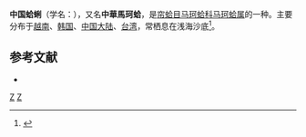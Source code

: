 {{Speciesbox 
| taxon = Mactra chinensis
| image = Mactra chinensis.jpg
| binomial_authority = Philippi, 1846
| synonyms = 
* ''Mactra carneopicta'' Pilsbry, 1904
* ''Mactra sulcataria'' {{tsl|en|Lovell Augustus Reeve|洛弗爾·奧古斯都·里夫|Reeve}}, 1854
| synonyms_ref = <ref name="WoRMS_367847">{{cite WoRMS
 | id = 367847
 | title = ''Mactra chinensis'' Philippi, 1846
 | author = Wim Decock, Markus Huber 
 | year = 2008
 }}</ref>
}}

'''中国蛤蜊'''（学名：''{{lang|la|Mactra chinensis}}''），又名'''中華馬珂蛤'''，是[[帘蛤目|帘蛤目]][[马珂蛤科|马珂蛤科]][[马珂蛤属|马珂蛤属]]的一种。主要分布于[[越南|越南]]、[[韩国|韩国]]、[[中国大陆|中国大陆]]、[[台湾|台湾]]，常栖息在浅海沙底<ref>{{cite web|url=http://shell.sinica.edu.tw/chinese/shellbase_detail.php?science_no=2499|title=国际贝库：中国蛤蜊|publisher=台湾贝类资料库|accessdate=2009-08-11|archive-date=2016-03-04|archive-url=https://web.archive.org/web/20160304083430/http://shell.sinica.edu.tw/chinese/shellbase_detail.php?science_no=2499|dead-url=no}}</ref>。

== 参考文献 ==
{{reflist}}
* {{TaiBNET| zh=中華馬珂蛤 | id=313687 | binomial=Mactra chinensis | authority=Philippi, 1846 | var= | accessdate=2013-01-24}}
{{Taxonbar|from=Q1056924}}

[[Category:马珂蛤属|Z]]
[[Category:_1846年描述的动物|Z]]